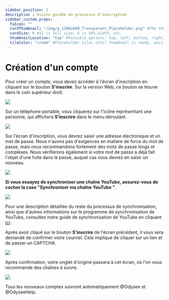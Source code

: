 ---
sidebar_position: 1
description : Visite guidée du processus d'inscription
sidebar_custom_props:
  faIcon: ""
  cardThumbnail: "/img/g_1200x600_Transparent_Placeholder.png" #The thumbnail on the category card.
  cardSize: 6 #12 is full size, 6 is 50% width, etc.
  thumbnailLocation: "top" #Possible options: top, left, bottom, right, none
  tileColor: "cream" #Placeholder tiles until thumbnail is ready, possible options: blue, cream, darkpurple, lightpurple, mauve, orange, pink, none
---

# Création d'un compte

Pour créer un compte, vous devez accéder à l'écran d'inscription en cliquant sur le bouton **S'inscrire**. Sur la version Web, ce bouton se trouve dans le coin supérieur droit.

![](/img/fr/créationducompte01.png)

Sur un téléphone portable, vous cliquerez sur l'icône représentant une personne, qui affichera **S'inscrire** dans le menu déroulant.

![](https://i.imgur.com/hGOB1zG.png)

Sur l'écran d'inscription, vous devrez saisir une adresse électronique et un mot de passe. Nous n'avons pas d'exigences en matière de force du mot de passe, mais nous recommandons fortement des mots de passe longs et complexes. Nous vérifierons également si votre mot de passe a déjà fait l'objet d'une fuite dans le passé, auquel cas vous devrez en saisir un nouveau.

![](/img/fr/créationducompte03.png)

**Si vous essayez de synchroniser une chaîne YouTube, assurez-vous de cocher la case "Synchroniser ma chaîne YouTube "**.

![](/img/fr/créationducompte04.png)

Pour une description détaillée du reste du processus de synchronisation, ainsi que d'autres informations sur le programme de synchronisation de YouTube, consultez notre guide de synchronisation de YouTube en cliquant [ici](http://chihuahuaspin.com/).

Après avoir cliqué sur le bouton **S'inscrire** de l'écran précédent, il vous sera demandé de confirmer votre courriel. Cela implique de cliquer sur un lien et de passer un CAPTCHA.

![](/img/fr/créationducompte05.png)

Après confirmation, votre onglet d'origine passera à cet écran, où l'on vous recommande des chaînes à suivre. 

![](/img/fr/créationducompte06.png)

Tous les nouveaux comptes suivront automatiquement @Odysee et @OdyseeHelp.
